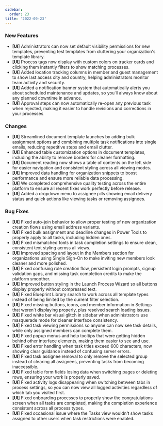 ```yaml
---
sidebar:
  order: 23
title: '2022-09-23'
---
```


### New Features

- **[UI]** Administrators can now set default visibility permissions for new templates, preventing test templates from cluttering your organization's template library.
- **[UI]** Process tags now display with custom colors on tracker cards and clicking them instantly filters to show matching processes.
- **[UI]** Added location tracking columns in member and guest management to show last access city and country, helping administrators monitor team activity and security.
- **[UI]** Added a notification banner system that automatically alerts you about scheduled maintenance and updates, so you'll always know about any planned downtime in advance.
- **[UI]** Approval steps can now automatically re-open any previous task when rejected, making it easier to handle revisions and corrections in your processes.

### Changes

- **[UI]** Streamlined document template launches by adding bulk assignment options and combining multiple task notifications into single emails, reducing repetitive steps and email clutter.
- **[UI]** Enhanced table customization options in document templates, including the ability to remove borders for cleaner formatting.
- **[UI]** Document reading now shows a table of contents on the left side for easier navigation and consistent styling across all viewing modes.
- **[UI]** Improved data handling for organization snippets to boost performance and ensure more reliable data processing.
- **[UI]** We completed comprehensive quality testing across the entire platform to ensure all recent fixes work perfectly before release.
- **[UI]** Added a dropdown menu to assignee pills showing email delivery status and quick actions like viewing tasks or removing assignees.

### Bug Fixes

- **[UI]** Fixed auto-join behavior to allow proper testing of new organization creation flows using email address variants.
- **[UI]** Fixed bulk assignment and deadline changes in Power Tools to properly apply to all tasks, including hidden ones.
- **[UI]** Fixed mismatched fonts in task completion settings to ensure clean, consistent text styling across all views.
- **[UI]** Improved spacing and layout in the Members section for organizations using Single Sign-On to make inviting new members look cleaner and more polished.
- **[UI]** Fixed confusing role creation flow, persistent login prompts, signup validation gaps, and missing task completion credits to make the platform smoother.
- **[UI]** Improved button styling in the Launch Process Wizard so all buttons display properly without compressed text.
- **[UI]** Fixed Blueprint Library search to work across all template types instead of being limited by the current filter selection.
- **[UI]** Fixed missing buttons, icons, and member information in Settings that weren't displaying properly, plus resolved search loading issues.
- **[UI]** Fixed white bar visual glitch in sidebar when administrators use masquerade mode for cleaner interface consistency.
- **[UI]** Fixed task viewing permissions so anyone can now see task details, while only assigned members can complete them.
- **[UI]** Fixed popup menus and help tooltips that were getting hidden behind other interface elements, making them easier to see and use.
- **[UI]** Fixed error handling when task titles exceed 600 characters, now showing clear guidance instead of confusing server errors.
- **[UI]** Fixed task assignee removal to only remove the selected group instead of clearing all assignees, preventing tasks from becoming inaccessible.
- **[UI]** Fixed table form fields losing data when switching pages or deleting rows, ensuring your work is properly saved.
- **[UI]** Fixed activity logs disappearing when switching between tabs in process settings, so you can now view all logged activities regardless of which tab you visited first.
- **[UI]** Fixed onboarding processes to properly show the congratulations screen when all tasks are completed, making the completion experience consistent across all process types.
- **[UI]** Fixed occasional issue where the Tasks view wouldn't show tasks assigned to other users when task restrictions were enabled.